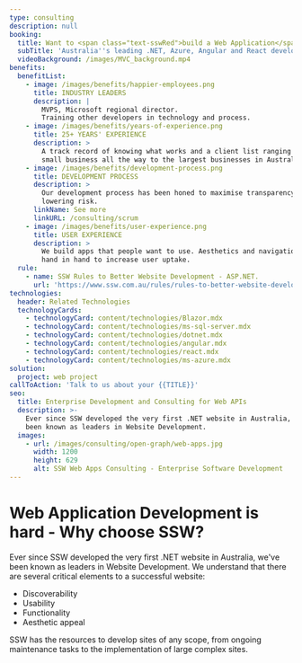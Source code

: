 ```yaml
---
type: consulting
description: null
booking:
  title: Want to <span class="text-sswRed">build a Web Application</span> or API?
  subTitle: 'Australia''s leading .NET, Azure, Angular and React developers'
  videoBackground: /images/MVC_background.mp4
benefits:
  benefitList:
    - image: /images/benefits/happier-employees.png
      title: INDUSTRY LEADERS
      description: |
        MVPS, Microsoft regional director.
        Training other developers in technology and process.
    - image: /images/benefits/years-of-experience.png
      title: 25+ YEARS' EXPERIENCE
      description: >
        A track record of knowing what works and a client list ranging from
        small business all the way to the largest businesses in Australia.
    - image: /images/benefits/development-process.png
      title: DEVELOPMENT PROCESS
      description: >
        Our development process has been honed to maximise transparency while
        lowering risk.
      linkName: See more
      linkURL: /consulting/scrum
    - image: /images/benefits/user-experience.png
      title: USER EXPERIENCE
      description: >
        We build apps that people want to use. Aesthetics and navigation work
        hand in hand to increase user uptake.
  rule:
    - name: SSW Rules to Better Website Development - ASP.NET.
      url: 'https://www.ssw.com.au/rules/rules-to-better-website-development-asp-net'
technologies:
  header: Related Technologies
  technologyCards:
    - technologyCard: content/technologies/Blazor.mdx
    - technologyCard: content/technologies/ms-sql-server.mdx
    - technologyCard: content/technologies/dotnet.mdx
    - technologyCard: content/technologies/angular.mdx
    - technologyCard: content/technologies/react.mdx
    - technologyCard: content/technologies/ms-azure.mdx
solution:
  project: web project
callToAction: 'Talk to us about your {{TITLE}}'
seo:
  title: Enterprise Development and Consulting for Web APIs
  description: >-
    Ever since SSW developed the very first .NET website in Australia, we've 
    been known as leaders in Website Development.
  images:
    - url: /images/consulting/open-graph/web-apps.jpg
      width: 1200
      height: 629
      alt: SSW Web Apps Consulting - Enterprise Software Development
---
```


# **Web Application Development** is hard - Why choose SSW?

<VideoEmbed url="https://www.youtube.com/watch?v=zorbI0iDFQk" />

Ever since SSW developed the very first .NET website in Australia, we've been known as leaders in Website Development. We understand that there are several critical elements to a successful website:

* Discoverability
* Usability
* Functionality
* Aesthetic appeal

SSW has the resources to develop sites of any scope, from ongoing maintenance tasks to the implementation of large complex sites.
